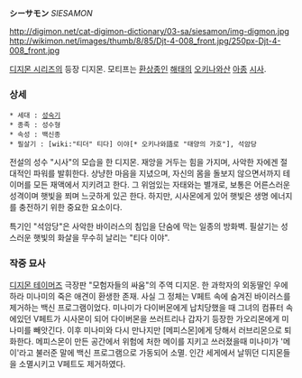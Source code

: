 '''シーサモン''' ''SIESAMON''

http://digimon.net/cat-digimon-dictionary/03-sa/siesamon/img-digmon.jpg http://wikimon.net/images/thumb/8/85/Djt-4-008_front.jpg/250px-Djt-4-008_front.jpg

[[디지몬 시리즈]]의 등장 디지몬. 모티프는 [[환상종]]인 [[해태]]의 [[오키나와]]산 [[아종]] [[시사]].

=== 상세 ===

 * 세대 : [[성숙기]]
 * 종족 : 성수형
 * 속성 : 백신종
 * 필살기 : [wiki:"티더" 티다] 이야[* 오키나와語로 "태양의 가호"], 석암당

전설의 성수 "시사"의 모습을 한 디지몬. 재앙을 거두는 힘을 가지며, 사악한 자에겐 절대적인 파워를 발휘한다. 상냥한 마음을 지녔으며, 자신의 몸을 돌보지 않으면서까지 테이머를 모든 재액에서 지키려고 한다. 그 위엄있는 자태와는 별개로, 보통은 어른스러운 성격이며 햇빛을 쬐며 느긋하게 있곤 한다. 하지만, 시사몬에게 있어 햇빛은 생명 에너지를 충전하기 위한 중요한 요소이다.

특기인 "석암당"은 사악한 바이러스의 침입을 단숨에 막는 일종의 방화벽. 필살기는 성스러운 햇빛의 화살을 무수히 날리는 "티다 이야".

=== 작중 묘사 ===
[[디지몬 테이머즈]] 극장판 "모험자들의 싸움"의 주역 디지몬. 한 과학자의 외동딸인 우에하라 미나미의 죽은 애견이 환생한 존재. 사실 그 정체는 V페트 속에 숨겨진 바이러스를 제거하는 백신 프로그램이었다.
미나미가 다이버몬에게 납치당했을 때 그녀의 컴퓨터 속에있던 V페트가 시사몬이 되어 다이버몬을 쓰러트리나 갑자기 등장한 가오리몬에게 미나미를 빼앗긴다.
이후 미나미와 다시 만나지만 [메피스몬]에게 당해서  러브리몬으로 퇴화한다. 메피스몬이 만든 공간에서 위험에 처한 메이를 지키고 쓰러졌을때 미나미가 '메이'라고 불러준 말에 백신 프로그램으로 가동되어 소멸. 인간 세게에서 날뛰던 디지몬들을 소멸시키고 V페트도 제거하였다.
